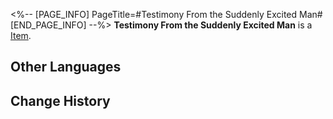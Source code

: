 <%-- [PAGE_INFO]
PageTitle=#Testimony From the Suddenly Excited Man#
[END_PAGE_INFO] --%>
{{Item Infobox
|title       = Testimony From the Suddenly Excited Man
|id          = 140129
|image       = Item Testimony From the Suddenly Excited Man.png
|type        = 
|invCategory = Missions
|rarity      = 3
|effect      = 
|description = Testimony that Tantan had recorded at the scene of the incident. It is no simple task to get useful information out of the witness' jumbled statements.
}}
'''Testimony From the Suddenly Excited Man''' is a [[Item]].

==Other Languages==
{{Other Languages
|en   = Testimony From the Suddenly Excited Man
|zhs  = 突然兴奋的男士证言
|zht  = 突然興奮的男士證言
|ja   = 突然興奮しだす男性の証言
|ko   = 갑자기 흥분한 남자의 증언
|es   = Testimonio del hombre que se emocionó de repente
|fr   = Témoignage de l'homme soudainement agité
|ru   = Показания внезапно разволновавшегося мужчины
|th   = คำให้การจากผู้ชายที่จู่ๆ ก็ตื่นตระหนก
|vi   = Tường Trình Của Quý Ông Đột Nhiên Hào Hứng
|de   = Zeugenaussage des plötzlich aufgeregten Mannes
|id   = Kesaksian Pria yang Mendadak Gembira
|pt   = Testemunho do Homem Subitamente Animado
}}

==Change History==
{{Change History|2.0}}